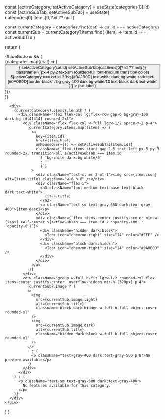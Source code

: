   const [activeCategory, setActiveCategory] = useState(categories[0].id)
  const [activeSubTab, setActiveSubTab] = useState(
    categories[0].items[0]?.id ?? null
  )

const currentCategory = categories.find((cat) => cat.id === activeCategory)
const currentSub = currentCategory?.items.find(
(item) => item.id === activeSubTab
)

return (
<div className="not-prose space-y-6">
{!hideButtons && (
<div className="flex flex-wrap gap-2">
{categories.map((cat) => (
<button
key={cat.id}
onClick={() => {
setActiveCategory(cat.id)
setActiveSubTab(cat.items[0]?.id ?? null)
}}
className={`px-4 py-2 text-sm rounded-full font-medium transition-colors ${activeCategory === cat.id
              ? 'bg-[#0A0B0D] text-white dark:bg-white dark:text-[#0A0B0D] border-black'
              : 'bg-gray-100 dark:bg-white/10 text-black dark:text-white'
              }`} >
{cat.label}
</button>
))}
</div>
)}

      <div>
        {currentCategory?.items?.length ? (
          <div className="flex flex-col lg:flex-row gap-6 bg-gray-100 dark:bg-[#141414] rounded-2xl">
            <div className="flex flex-col w-full lg:w-1/2 space-y-2 p-4">
              {currentCategory.items.map((item) => (
                <a
                  key={item.id}
                  href={item.href}
                  onMouseOver={() => setActiveSubTab(item.id)}
                  className={`flex items-start gap-1.5 text-left px-5 py-3 rounded-2xl transition-all ${activeSubTab === item.id
                    ? 'bg-white dark:bg-white/5'
                    : ''
                    }`}
                >
                  <div className="text-xl mr-3 mt-1"><img src={item.icon} alt={item.title} className="w-8 h-8" /></div>
                  <div className="flex-1">
                    <h3 className="font-medium text-base text-black dark:text-white">
                      {item.title}
                    </h3>
                    <p className="text-sm text-gray-600 dark:text-gray-400">{item.desc}</p>
                  </div>
                  <div className={`flex items-center justify-center min-w-[24px] self-center ${activeSubTab === item.id ? 'opacity-100' : 'opacity-0'}`}>
                    <div className="hidden dark:block">
                      <Icon icon="chevron-right" size="14" color="#FFF" />
                    </div>
                    <div className="block dark:hidden">
                      <Icon icon="chevron-right" size="14" color="#0A0B0D" />
                    </div>
                  </div>
                </a>
              ))}
            </div>
            <div className="group w-full h-fit lg:w-1/2 rounded-2xl flex items-center justify-center  overflow-hidden min-h-[320px] p-4">
              {currentSub?.image ? (
              <>
                <img
                  src={currentSub.image.light}
                  alt={currentSub.title}
                  className="block dark:hidden w-full h-full object-cover rounded-xl"
                />
                <img
                  src={currentSub.image.dark}
                  alt={currentSub.title}
                  className="hidden dark:block w-full h-full object-cover rounded-xl"
                />
              </>
              ) : (
                <p className="text-gray-400 dark:text-gray-500 p-8">No preview available</p>
              )}
            </div>
          </div>
        ) : (
          <p className="text-sm text-gray-500 dark:text-gray-400">
            No features available for this category.
          </p>
        )}
      </div>
    </div>

)
}
